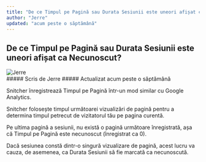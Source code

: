 ```yaml
---
title: "De ce Timpul pe Pagină sau Durata Sesiunii este uneori afișat ca Necunoscut?"
author: "Jerre"
updated: "acum peste o săptămână"
---
```


## De ce Timpul pe Pagină sau Durata Sesiunii este uneori afișat ca Necunoscut?

<div className="flex gap-2 items-center">
  <img
    src="https://static.intercomassets.com/avatars/40541/square_128/social_media_icon_-_2023_01_20_Snitcher_-_Studio_Gijs_de_Koning_-_5246_%281%29-1676632880.jpg"
    alt="Jerre"
    className="rounded-full"
    width={36}
    height={36}
  />
  <div>
    ##### Scris de Jerre  
    ##### Actualizat acum peste o săptămână
  </div>
</div>

Snitcher înregistrează Timpul pe Pagină într-un mod similar cu Google Analytics.

Snitcher folosește timpul următoarei vizualizări de pagină pentru a determina timpul petrecut de vizitatorul tău pe pagina curentă.

Pe ultima pagină a sesiunii, nu există o pagină următoare înregistrată, așa că Timpul pe Pagină este necunoscut (înregistrat ca 0).

Dacă sesiunea constă dintr-o singură vizualizare de pagină, acest lucru va cauza, de asemenea, ca Durata Sesiunii să fie marcată ca necunoscută.
